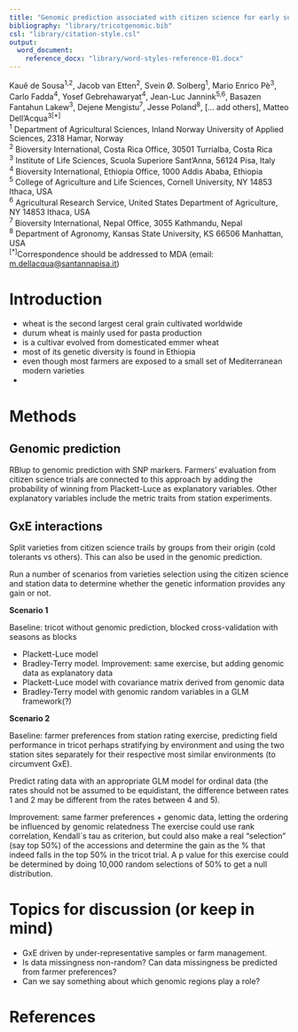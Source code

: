 ```yaml
---
title: "Genomic prediction associated with citizen science for early selection and improvement in durum wheat"
bibliography: "library/tricotgenomic.bib"
csl: "library/citation-style.csl"
output: 
  word_document:
    reference_docx: "library/word-styles-reference-01.docx"
---
```


Kauê de Sousa^1,2^, Jacob van Etten^2^, Svein Ø. Solberg^1^, Mario Enrico Pè^3^, Carlo Fadda^4^, Yosef Gebrehawaryat^4^, Jean-Luc Jannink^5,6^, Basazen Fantahun Lakew^3^, Dejene Mengistu^7^, Jesse Poland^8^, [… add others], Matteo Dell’Acqua^3[*]^  
^1^ Department of Agricultural Sciences, Inland Norway University of Applied Sciences, 2318 Hamar, Norway  
^2^ Bioversity International, Costa Rica Office, 30501 Turrialba, Costa Rica   
^3^ Institute of Life Sciences, Scuola Superiore Sant’Anna, 56124 Pisa, Italy  
^4^ Bioversity International, Ethiopia Office, 1000 Addis Ababa, Ethiopia  
^5^ College of Agriculture and Life Sciences, Cornell University, NY 14853 Ithaca, USA  
^6^ Agricultural Research Service, United States Department of Agriculture, NY 14853 Ithaca, USA  
^7^ Bioversity International, Nepal Office, 3055 Kathmandu, Nepal  
^8^ Department of Agronomy, Kansas State University, KS 66506 Manhattan, USA  
^[*]^Correspondence should be addressed to MDA (email: <m.dellacqua@santannapisa.it>)


# Introduction 
- wheat is the second largest ceral grain cultivated worldwide
- durum wheat is mainly used for pasta production 
- is a cultivar evolved from domesticated emmer wheat 
- most of its genetic diversity is found in Ethiopia 
- even though most farmers are exposed to a small set of Mediterranean modern varieties
- 

# Methods  

## Genomic prediction

RBlup to genomic prediction with SNP markers. Farmers' evaluation from citizen science trials are connected to this approach by adding the probability of winning from Plackett-Luce as explanatory variables. Other explanatory variables include the metric traits from station experiments.


## GxE interactions

Split varieties from citizen science trails by groups from their origin (cold tolerants vs others). This can also be used in the genomic prediction.

Run a number of scenarios from varieties selection using the citizen science and station data to determine whether the genetic information provides any gain or not.

**Scenario 1**  

Baseline: tricot without genomic prediction, blocked cross-validation with seasons as blocks

* Plackett-Luce model
* Bradley-Terry model. Improvement: same exercise, but adding genomic data as explanatory data
* Plackett-Luce model with covariance matrix derived from genomic data
* Bradley-Terry model with genomic random variables in a GLM framework(?)  

**Scenario 2**  

Baseline: farmer preferences from station rating exercise, predicting field performance in tricot perhaps stratifying by environment and using the two station sites separately for their respective most similar environments (to circumvent GxE).

Predict rating data with an appropriate GLM model for ordinal data (the rates should not be assumed to be equidistant, the difference between rates 1 and 2 may be different from the rates between 4 and 5).

Improvement: same farmer preferences + genomic data, letting the ordering be influenced by genomic relatedness
The exercise could use rank correlation, Kendall´s tau as criterion, but could also make a real “selection” (say top 50%) of the accessions and determine the gain as the % that indeed falls in the top 50% in the tricot trial. A p value for this exercise could be determined by doing 10,000 random selections of 50% to get a null distribution.

# Topics for discussion (or keep in mind)

* GxE driven by under-representative samples or farm management.
* Is data missingness non-random? Can data missingness be predicted from farmer preferences? 
* Can we say something about which genomic regions play a role?


# References


